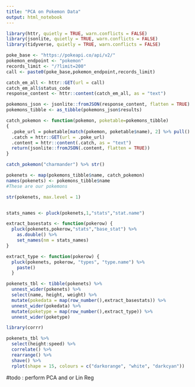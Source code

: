 ```yaml
---
title: "PCA on Pokemon Data"
output: html_notebook
---
```




```r
library(httr, quietly = TRUE, warn.conflicts = FALSE)
library(jsonlite, quietly = TRUE, warn.conflicts = FALSE)
library(tidyverse, quietly = TRUE, warn.conflicts = FALSE)
```

```r
poke_base <- "https://pokeapi.co/api/v2/"
pokemon_endpoint <- "pokemon"
records_limit <- "/?limit=200"
call <- paste0(poke_base,pokemon_endpoint,records_limit)
```

```r
catch_em_all <- httr::GET(url = call)
catch_em_all$status_code
response_content <- httr::content(catch_em_all, as = "text")
```

```r
pokemons_json <- jsonlite::fromJSON(response_content, flatten = TRUE)
pokemons_tibble <- as_tibble(pokemons_json$results)
```

```r
catch_pokemon <- function(pokemon, poketable=pokemons_tibble)
{
  .poke_url = poketable[match(pokemon, poketable$name), 2] %>% pull()
  .catch = httr::GET(url = .poke_url)
  .content = httr::content(.catch, as = "text")
  return(jsonlite::fromJSON(.content, flatten = TRUE))
}

catch_pokemon("charmander") %>% str()
```

```r
pokenets <- map(pokemons_tibble$name, catch_pokemon)
names(pokenets) <- pokemons_tibble$name
#These are our pokemons
```

```r
str(pokenets, max.level = 1)


stats_names <- pluck(pokenets,1,"stats","stat.name")

extract_basestats <- function(pokerow) {
  pluck(pokenets,pokerow,"stats","base_stat") %>%
    as.double() %>%
    set_names(nm = stats_names)
}

extract_type <- function(pokerow) {
  pluck(pokenets, pokerow, "types", "type.name") %>%
    paste() 
  }

pokenets_tbl <- tibble(pokenets) %>%
  unnest_wider(pokenets) %>%
  select(name, height, weight) %>%
  mutate(pokedata = map(row_number(),extract_basestats)) %>%
  unnest_wider(pokedata) %>%
  mutate(poketype = map(row_number(),extract_type)) %>%
  unnest_wider(poketype)

```
```r
library(corrr)

pokenets_tbl %>%
  select(height:speed) %>%
  correlate() %>%
  rearrange() %>%
  shave() %>%
  rplot(shape = 15, colours = c("darkorange", "white", "darkcyan"))
```

#todo :  perform PCA and or Lin Reg


